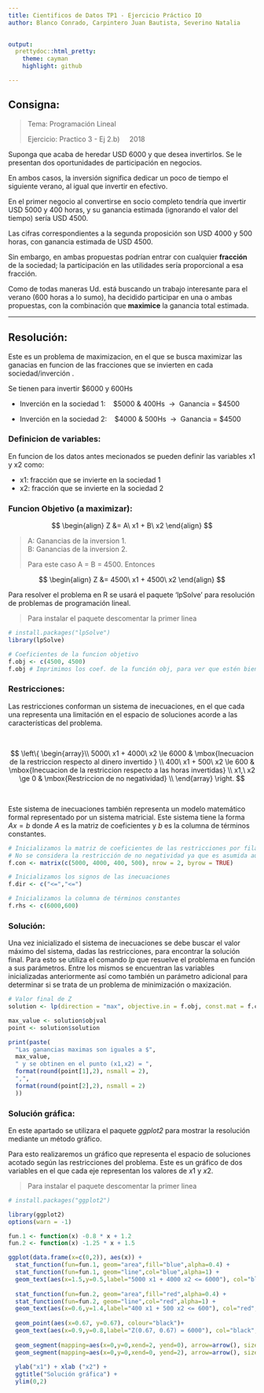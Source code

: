 ```yaml
---
title: Cientificos de Datos TP1 - Ejercicio Práctico IO 
author: Blanco Conrado, Carpintero Juan Bautista, Severino Natalia 

    
output:
  prettydoc::html_pretty:
    theme: cayman
    highlight: github

---
```




## Consigna:
> Tema: Programación Lineal 
>
> Ejercicio: Practico 3 - Ej 2.b) \ \ \  2018 

Suponga que acaba de heredar USD 6000 y que desea invertirlos. 
Se le presentan dos oportunidades de participación en negocios. 

En ambos casos, la inversión significa dedicar un poco de tiempo el siguiente verano, al igual que invertir en efectivo. 

En el primer negocio al convertirse en socio completo tendría que invertir USD 5000 y 400 horas, y su ganancia estimada (ignorando el valor del tiempo) sería USD 4500. 

Las cifras correspondientes a la segunda proposición son USD 4000 y 500 horas, con ganancia estimada de USD 4500.

Sin embargo, en ambas propuestas podrían entrar con cualquier **fracción** de la sociedad; la participación en las utilidades sería proporcional a esa fracción.

Como de todas maneras Ud. está buscando un trabajo interesante para el verano (600 horas a lo sumo), ha decidido participar en una o ambas propuestas, con la combinación que **maximice** la ganancia total estimada.

-----

## Resolución:

Este es un problema de maximizacion, en el que se busca maximizar las ganacias en funcion de las fracciones que se invierten en cada sociedad/inverción . 

Se tienen para invertir $6000 y 600Hs 
                                             
  - Inverción en la sociedad 1: \ \ \ $5000 & 400Hs \ → \ Ganancia = $4500   
                                                 
  - Inverción en la sociedad 2: \ \ \ $4000 & 500Hs \ → \ Ganancia = $4500   

     
 
### Definicion de variables:

En funcion de los datos antes mecionados se pueden definir las variables x1 y x2 como:
       
- x1: fracción que se invierte en la sociedad 1 
- x2: fracción que se invierte en la sociedad 2


### Funcion Objetivo (a maximizar):


$$
\begin{align}
    Z &= A\ x1 + B\ x2 
\end{align}
$$

> A: Ganancias de la inversion 1.  
> B: Ganancias de la inversion 2.
>
> Para este caso A = B = 4500. Entonces


$$
\begin{align}
    Z &= 4500\ x1 + 4500\ x2 
\end{align}
$$

Para resolver el problema en R se usará el paquete 'lpSolve' para resolución de problemas de programación lineal.

> Para instalar el paquete descomentar la primer linea 

```r
# install.packages("lpSolve")
library(lpSolve)

# Coeficientes de la funcion objetivo
f.obj <- c(4500, 4500)
f.obj # Imprimimos los coef. de la función obj, para ver que estén bien inicializados
```


### Restricciones: 

Las restricciones conforman un sistema de inecuaciones, en el que cada una representa una limitación en el espacio de soluciones acorde a las características del problema.

\

$$
\left\{
    \begin{array}\\
        5000\ x1 + 4000\ x2 \le 6000 & \mbox{Inecuacion de la restriccion respecto al dinero invertido }  \\
        400\ x1 + 500\ x2 \le 600 & \mbox{Inecuacion de la restriccion respecto a las horas invertidas} \\
        x1,\ x2 \ge 0  & \mbox{Restriccion de no negatividad} \\
    \end{array}
\right.
$$

\

Este sistema de inecuaciones también representa un modelo matemático formal representado por un sistema matricial.
Este sistema tiene la forma $Ax=b$ donde $A$ es la matriz de coeficientes y $b$ es la columna de términos constantes.


```r

# Inicializamos la matriz de coeficientes de las restricciones por fila
# No se considera la restricción de no negatividad ya que es asumida automáticamente
f.con <- matrix(c(5000, 4000, 400, 500), nrow = 2, byrow = TRUE)

# Inicializamos los signos de las inecuaciones
f.dir <- c("<=","<=")

# Inicializamos la columna de términos constantes
f.rhs <- c(6000,600)

```


### Solución: 

Una vez inicializado el sistema de inecuaciones se debe buscar el valor máximo del sistema, dadas las restricciones, para encontrar la solución final. Para esto se utiliza el comando *lp* que resuelve el problema en función a sus parámetros. Entre los mismos se encuentran las variables inicializadas anteriormente así como también un parámetro adicional para determinar si se trata de un problema de minimización o maxización.


```r

# Valor final de Z
solution <- lp(direction = "max", objective.in = f.obj, const.mat = f.con, const.dir = f.dir, const.rhs = f.rhs)

max_value <- solution$objval
point <- solution$solution

print(paste(
  "Las ganancias maximas son iguales a $", 
  max_value, 
  " y se obtinen en el punto (x1,x2) = ", 
  format(round(point[1],2), nsmall = 2),
  ",",
  format(round(point[2],2), nsmall = 2)
  ))

```


### Solución gráfica: 

En este apartado se utilizara el paquete *ggplot2* para mostrar la resolución mediante un método gráfico.

Para esto realizaremos un gráfico que representa el espacio de soluciones acotado según las restricciones del problema. Este es un gráfico de dos variables en el que cada eje representan los valores de $x1$ y $x2$.

> Para instalar el paquete descomentar la primer linea 

```r
# install.packages("ggplot2")

library(ggplot2)
options(warn = -1)

fun.1 <- function(x) -0.8 * x + 1.2
fun.2 <- function(x) -1.25 * x + 1.5

ggplot(data.frame(x=c(0,2)), aes(x)) +
  stat_function(fun=fun.1, geom="area",fill="blue",alpha=0.4) +
  stat_function(fun=fun.1, geom="line",col="blue",alpha=1) +
  geom_text(aes(x=1.5,y=0.5,label="5000 x1 + 4000 x2 <= 6000"), col="blue", alpha=0.4) +
  
  stat_function(fun=fun.2, geom="area",fill="red",alpha=0.4) +
  stat_function(fun=fun.2, geom="line",col="red",alpha=1) +
  geom_text(aes(x=0.6,y=1.4,label="400 x1 + 500 x2 <= 600"), col="red", alpha=0.4) +
  
  geom_point(aes(x=0.67, y=0.67), colour="black")+
  geom_text(aes(x=0.9,y=0.8,label="Z(0.67, 0.67) = 6000"), col="black", alpha=0.4) +
  
  geom_segment(mapping=aes(x=0,y=0,xend=2, yend=0), arrow=arrow(), size=0.5, alpha=0.5) +
  geom_segment(mapping=aes(x=0,y=0,xend=0, yend=2), arrow=arrow(), size=0.5, alpha=0.5) +
  
  ylab("x1") + xlab ("x2") +
  ggtitle("Solución gráfica") +
  ylim(0,2)


```











